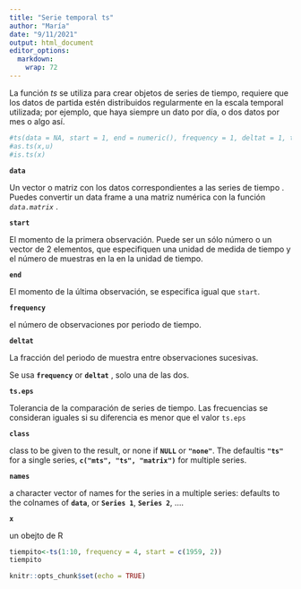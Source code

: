 ---
title: "Serie temporal ts"
author: "María"
date: "9/11/2021"
output: html_document
editor_options: 
  markdown: 
    wrap: 72
---

La función *ts* se utiliza para crear objetos de series de tiempo,
requiere que los datos de partida estén distribuidos regularmente en la
escala temporal utilizada; por ejemplo, que haya siempre un dato por
día, o dos datos por mes o algo así.

```{r}
#ts(data = NA, start = 1, end = numeric(), frequency = 1, deltat = 1, ts.eps = getOption("ts.eps"), class = , names = )
#as.ts(x,u)
#is.ts(x)

```

**`data`**

Un vector o matriz con los datos correspondientes a las series de tiempo
. Puedes convertir un data frame a una matriz numérica con la función
*`data.matrix`* .

**`start`**

El momento de la primera observación. Puede ser un sólo número o un
vector de 2 elementos, que especifiquen una unidad de medida de tiempo y
el número de muestras en la en la unidad de tiempo.

**`end`**

El momento de la última observación, se especifica igual que `start`.

**`frequency`**

el número de observaciones por periodo de tiempo.

**`deltat`**

La fracción del periodo de muestra entre observaciones sucesivas.

Se usa **`frequency`** or **`deltat`** , solo una de las dos.

**`ts.eps`**

Tolerancia de la comparación de series de tiempo. Las frecuencias se
consideran iguales si su diferencia es menor que el valor `ts.eps`

**`class`**

class to be given to the result, or none if **`NULL`** or **`"none"`**.
The defaultis **`"ts"`** for a single series,
**`c("mts", "ts", "matrix")`** for multiple series.

**`names`**

a character vector of names for the series in a multiple series:
defaults to the colnames of **`data`**, or **`Series 1`**,
**`Series 2`**, ....

**`x`**

un obejto de R

```{r}
tiempito<-ts(1:10, frequency = 4, start = c(1959, 2))
tiempito
```


```{r setup, include=FALSE}
knitr::opts_chunk$set(echo = TRUE)
```
